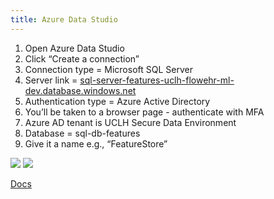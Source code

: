 ```yaml
---
title: Azure Data Studio
---
```


1. Open Azure Data Studio
2. Click “Create a connection”
3. Connection type = Microsoft SQL Server
4. Server link = [sql-server-features-uclh-flowehr-ml-dev.database.windows.net](http://sql-server-features-uclh-flowehr-ml-dev.database.windows.net/)
5. Authentication type = Azure Active Directory
6. You’ll be taken to a browser page - authenticate with MFA
7. Azure AD tenant is UCLH Secure Data Environment
8. Database = sql-db-features
9. Give it a name e.g., “FeatureStore”

![](assets/setup_ads_1.png)
![](assets/setup_ads_2.png)

[Docs](https://learn.microsoft.com/en-us/sql/azure-data-studio/what-is-azure-data-studio?view=sql-server-ver15)